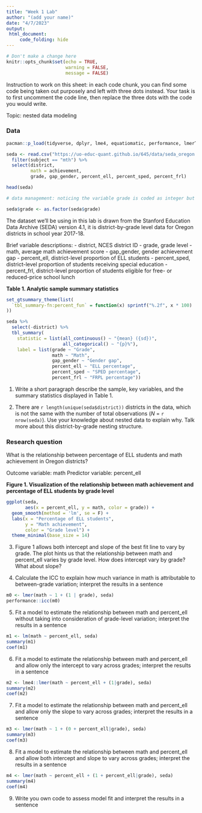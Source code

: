 ```yaml
---
title: "Week 1 Lab"
author: "(add your name)"
date: "4/7/2023"
output: 
 html_document:
     code_folding: hide
---
```


```r
# Don't make a change here
knitr::opts_chunk$set(echo = TRUE,
                      warning = FALSE,
                      message = FALSE)
```

Instruction to work on this sheet: in each code chunk, you can find some code being taken out purposely and left with three dots instead. Your task is to first uncomment the code line, then replace the three dots with the code you would write.

Topic: nested data modeling

### Data 

```r
pacman::p_load(tidyverse, dplyr, lme4, equatiomatic, performance, lmerTest, gtsummary, modelsummary)
```


```r
seda <- read.csv("https://uo-educ-quant.github.io/645/data/seda_oregon.csv") %>%
  filter(subject == "mth") %>% 
  select(district, 
         math = achievement, 
         grade, gap_gender, percent_ell, percent_sped, percent_frl)

head(seda)

# data management: noticing the variable grade is coded as integer but should be changed to factor

seda$grade <- as.factor(seda$grade)
```

The dataset we'll be using in this lab is drawn from the Stanford Education Data Archive (SEDA) version 4.1, it is district-by-grade level data for Oregon districts in school year 2017-18.

Brief variable descriptions:
 - district, NCES district ID
 - grade, grade level
 - math, average math achievement score
 - gap_gender, gender achievement gap
 - percent_ell, district-level proportion of ELL students
 - percent_sped, district-level proportion of students receiving special education
 - percent_frl, district-level proportion of students eligible for free- or reduced-price school lunch

**Table 1. Analytic sample summary statistics**

```r
set_gtsummary_theme(list(
  `tbl_summary-fn:percent_fun` = function(x) sprintf("%.2f", x * 100)
))

seda %>%
  select(-district) %>% 
  tbl_summary(
    statistic = list(all_continuous() ~ "{mean} ({sd})",
                     all_categorical() ~ "{p}%"),
    label = list(grade ~ "Grade",
                 math ~ "Math",
                 gap_gender ~ "Gender gap",
                 percent_ell ~ "ELL percentage",
                 percent_sped ~ "SPED percentage",
                 percent_frl ~ "FRPL percentage"))

```

1. Write a short paragraph describe the sample, key variables, and the summary statistics displayed in Table 1.

2. There are `r length(unique(seda$district))` districts in the data, which is not the same with the number of total observations (*N* = `r nrow(seda)`). Use your knowledge about nested data to explain why. Talk more about this district-by-grade nesting structure.

### Research question 

What is the relationship between percentage of ELL students and math achievement in Oregon districts?

Outcome variable: math
Predictor variable: percent_ell

**Figure 1. Visualization of the relationship between math achievement and percentage of ELL students by grade level**

```r
ggplot(seda,
       aes(x = percent_ell, y = math, color = grade)) +
  geom_smooth(method = 'lm', se = F) +
  labs(x = "Percentage of ELL students",
       y = "Math achievement",
       color = "Grade level") +
  theme_minimal(base_size = 14) 
```

3. Figure 1 allows both intercept and slope of the best fit line to vary by grade. The plot hints us that the relationship between math and percent_ell varies by grade level. How does intercept vary by grade? What about slope?

4. Calculate the ICC to explain how much variance in math is attributable to between-grade variation; interpret the results in a sentence 

```r
m0 <- lmer(math ~ 1 + (1 | grade), seda)
performance::icc(m0)
```

5. Fit a model to estimate the relationship between math and percent_ell without taking into consideration of grade-level variation; interpret the results in a sentence 

```r
m1 <- lm(math ~ percent_ell, seda)
summary(m1)
coef(m1)
```

6. Fit a model to estimate the relationship between math and percent_ell and allow only the intercept to vary across grades; interpret the results in a sentence

```r
m2 <- lme4::lmer(math ~ percent_ell + (1|grade), seda)
summary(m2)
coef(m2)
```


7. Fit a model to estimate the relationship between math and percent_ell and allow only the slope to vary across grades; interpret the results in a sentence

```r
m3 <- lmer(math ~ 1 + (0 + percent_ell|grade), seda)
summary(m3)
coef(m3)
```

8. Fit a model to estimate the relationship between math and percent_ell and allow both intercept and slope to vary across grades; interpret the results in a sentence

```r
m4 <- lmer(math ~ percent_ell + (1 + percent_ell|grade), seda)
summary(m4)
coef(m4)
```

9. Write you own code to assess model fit and interpret the results in a sentence

```r

```

